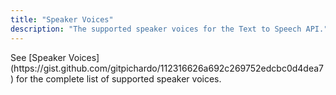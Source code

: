 ```yaml
---
title: "Speaker Voices"
description: "The supported speaker voices for the Text to Speech API."
---
```


<Info>
  See [Speaker Voices](https://gist.github.com/gitpichardo/112316626a692c269752edcbc0d4dea7)
  for the complete list of supported speaker voices.
</Info>